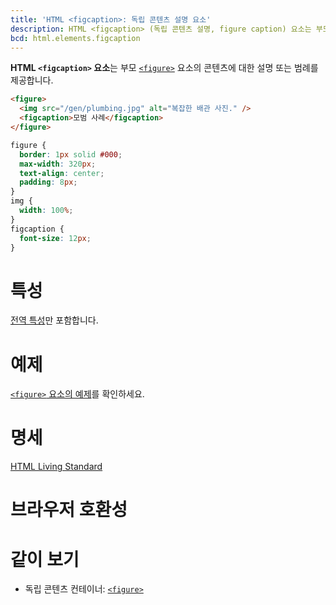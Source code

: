 ```yaml
---
title: 'HTML <figcaption>: 독립 콘텐츠 설명 요소'
description: HTML <figcaption> (독립 콘텐츠 설명, figure caption) 요소는 부모 <figure> 요소의 콘텐츠에 대한 설명 또는 범례를 제공합니다.
bcd: html.elements.figcaption
---
```


**HTML `<figcaption>` 요소**는 부모 [`<figure>`](./figure) 요소의 콘텐츠에 대한 설명 또는 범례를 제공합니다.

<HTMLDemo height={260}>

```html
<figure>
  <img src="/gen/plumbing.jpg" alt="복잡한 배관 사진." />
  <figcaption>모범 사례</figcaption>
</figure>
```

```css
figure {
  border: 1px solid #000;
  max-width: 320px;
  text-align: center;
  padding: 8px;
}
img {
  width: 100%;
}
figcaption {
  font-size: 12px;
}
```

</HTMLDemo>

# 특성

[전역 특성](/docs/Web/HTML/Global_attributes)만 포함합니다.

# 예제

[`<figure>` 요소의 예제](./figure#예제)를 확인하세요.

# 명세

[HTML Living Standard](https://html.spec.whatwg.org/multipage/semantics.html#the-figcaption-element)

# 브라우저 호환성

<BrowserCompat data={props.bcd} />

# 같이 보기

- 독립 콘텐츠 컨테이너: [`<figure>`](./figure)

